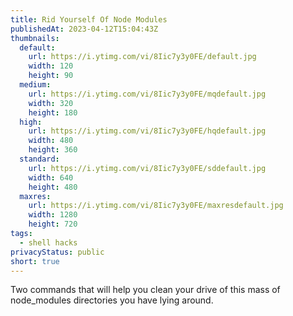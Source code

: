 ```yaml
---
title: Rid Yourself Of Node Modules
publishedAt: 2023-04-12T15:04:43Z
thumbnails:
  default:
    url: https://i.ytimg.com/vi/8Iic7y3y0FE/default.jpg
    width: 120
    height: 90
  medium:
    url: https://i.ytimg.com/vi/8Iic7y3y0FE/mqdefault.jpg
    width: 320
    height: 180
  high:
    url: https://i.ytimg.com/vi/8Iic7y3y0FE/hqdefault.jpg
    width: 480
    height: 360
  standard:
    url: https://i.ytimg.com/vi/8Iic7y3y0FE/sddefault.jpg
    width: 640
    height: 480
  maxres:
    url: https://i.ytimg.com/vi/8Iic7y3y0FE/maxresdefault.jpg
    width: 1280
    height: 720
tags:
  - shell hacks
privacyStatus: public
short: true
---
```


Two commands that will help you clean your drive of this mass of node_modules directories you have lying around.
